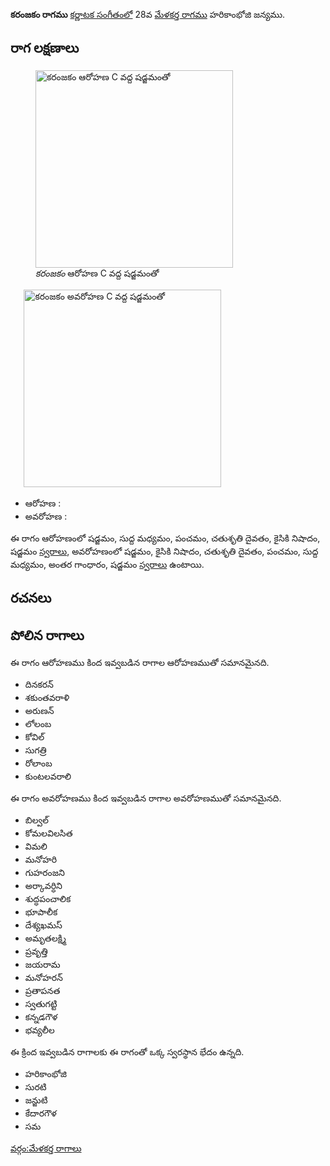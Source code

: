 {{Infobox ragam
	| name          	= కరంజకం
	| synonym	    	= 
	| mela          	= 
	| chakra        	= 
	| janaka        	= 
	| type          	= ఔడవ-షడవ
	| arohanam      	= {{svaraC|S|M1|P|D2|N2|S'}} 
	| avarohanam    	= {{svaraC|S'|N2|D2|P|M1|G3|S}}
	| jeeva         	=
	| chhaya        	=
	| nyasa         	=
	| vishesha      	= 
	| equivalent  		= 
}}
{{కర్ణాటక సంగీత రాగాలు}}
'''కరంజకం రాగము''' [[కర్ణాటక సంగీతం]]లో 28వ [[మేళకర్త రాగము]] హరికాంభోజి జన్యము. 


==రాగ లక్షణాలు==
[[Image:karanjakam_ar_kb2wiki.png|thumb|right|316px|''కరంజకం'' ఆరోహణ C వద్ద షడ్జమంతో]]
	[[Image:karanjakam_av_kb2wiki.png|thumb|right|316px|''కరంజకం'' అవరోహణ C వద్ద షడ్జమంతో]]

* ఆరోహణ : {{svaraC|S|M1|P|D2|N2|S'}} 
* అవరోహణ : {{svaraC|S'|N2|D2|P|M1|G3|S}}

ఈ రాగం ఆరోహణంలో షడ్జమం, సుద్ద మధ్యమం, పంచమం, చతుశృతి దైవతం, కైసికి నిషాదం, షడ్జమం [[స్వరాలు]], అవరోహణంలో షడ్జమం, కైసికి నిషాదం, చతుశృతి దైవతం, పంచమం, సుద్ద మధ్యమం, అంతర గాంధారం, షడ్జమం [[స్వరాలు]] ఉంటాయి.

==రచనలు==



==పోలిన రాగాలు==
ఈ రాగం ఆరోహణము కింద ఇవ్వబడిన రాగాల ఆరోహణముతో సమానమైనది.
* దినకరన్
* శకుంతవరాళి
* అరుణన్
* లోలంబ
* కోవిల్
* సుగత్రి
*  రోలాంబ
*  కుంటలవరాలి

ఈ రాగం అవరోహణము కింద ఇవ్వబడిన రాగాల అవరోహణముతో సమానమైనది.
* బిల్వల్
* కోమలవిలసిత
* విమలి
* మనోహరి
* గుహరంజని
* అర్కావర్ధిని
* శుద్ధపంచాలిక
*  భూపాలీక
* దేశ్యఖమస్
* అమృతలక్ష్మి
* ప్రవృత్తి
* జయరామ
* మనోహరన్
* ప్రతాపనత
* స్వతుగట్టి
* కన్నడగౌళ
* భవ్యలీల

ఈ క్రింద ఇవ్వబడిన రాగాలకు ఈ రాగంతో ఒక్క స్వరస్థాన భేదం ఉన్నది.
* హరికాంభోజి
* సురటి
* జన్జుటి
* కేదారగౌళ
* సమ



[[వర్గం:మేళకర్త రాగాలు]]